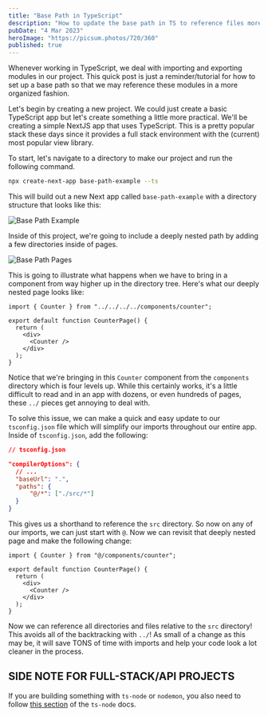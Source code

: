 ```yaml
---
title: "Base Path in TypeScript"
description: "How to update the base path in TS to reference files more easily"
pubDate: "4 Mar 2023"
heroImage: "https://picsum.photos/720/360"
published: true
---
```


Whenever working in TypeScript, we deal with importing and exporting modules in our project. This quick post is just a reminder/tutorial for how to set up a base path so that we may reference these modules in a more organized fashion.

Let's begin by creating a new project. We could just create a basic TypeScript app but let's create something a little more practical. We'll be creating a simple NextJS app that uses TypeScript. This is a pretty popular stack these days since it provides a full stack environment with the (current) most popular view library.

To start, let's navigate to a directory to make our project and run the following command.

```zsh
npx create-next-app base-path-example --ts
```

This will build out a new Next app called `base-path-example` with a directory structure that looks like this:

![Base Path Example](/assets/images/base-path-directory-structure.png)

Inside of this project, we're going to include a deeply nested path by adding a few directories inside of pages.

![Base Path Pages](/assets/images/base-path-pages-directories.png)

This is going to illustrate what happens when we have to bring in a component from way higher up in the directory tree. Here's what our deeply nested page looks like:

```tsx
import { Counter } from "../../../../components/counter";

export default function CounterPage() {
  return (
    <div>
      <Counter />
    </div>
  );
}
```

Notice that we're bringing in this `Counter` component from the `components` directory which is four levels up. While this certainly works, it's a little difficult to read and in an app with dozens, or even hundreds of pages, these `../` pieces get annoying to deal with.

To solve this issue, we can make a quick and easy update to our `tsconfig.json` file which will simplify our imports throughout our entire app. Inside of `tsconfig.json`, add the following:

```json
// tsconfig.json

"compilerOptions": {
  // ...
  "baseUrl": ".",
  "paths": {
      "@/*": ["./src/*"]
  }
}
```

This gives us a shorthand to reference the `src` directory. So now on any of our imports, we can just start with `@`. Now we can revisit that deeply nested page and make the following change:

```tsx
import { Counter } from "@/components/counter";

export default function CounterPage() {
  return (
    <div>
      <Counter />
    </div>
  );
}
```

Now we can reference all directories and files relative to the `src` directory! This avoids all of the backtracking with `../`! As small of a change as this may be, it will save TONS of time with imports and help your code look a lot cleaner in the process.

## SIDE NOTE FOR FULL-STACK/API PROJECTS

If you are building something with `ts-node` or `nodemon`, you also need to follow [this section](https://typestrong.org/ts-node/docs/paths/) of the `ts-node` docs.
